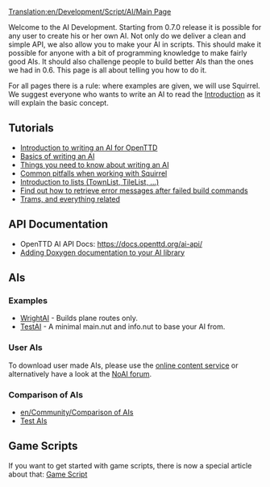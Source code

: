 [[Translation:en/Development/Script/AI/Main Page]]
{{en/note|The user page is here: [[en/Archive/Manual/Settings/AI settings]]}}

{{en/NoAI}}
Welcome to the AI Development. Starting from 0.7.0 release it is possible for any user to create his or her own AI. Not only do we deliver a clean and simple API, we also allow you to make your AI in scripts. This should make it possible for anyone with a bit of programming knowledge to make fairly good AIs. It should also challenge people to build better AIs than the ones we had in 0.6. This page is all about telling you how to do it.

For all pages there is a rule: where examples are given, we will use Squirrel. We suggest everyone who wants to write an AI to read the [[en/Development/Script/AI/Introduction|Introduction]] as it will explain the basic concept.

== Tutorials ==
* [[en/Development/Script/AI/Introduction|Introduction to writing an AI for OpenTTD]]
* [[en/Development/Script/AI/Basics|Basics of writing an AI]]
* [[en/Development/Script/AI/Need To Know|Things you need to know about writing an AI]]
* [[en/Development/Script/AI/SQ pitfalls|Common pitfalls when working with Squirrel]]
* [[en/Development/Script/AI/Lists|Introduction to lists (TownList, TileList, ...)]]
* [[en/Development/Script/AI/Last Error|Find out how to retrieve error messages after failed build commands]]
* [[en/Development/Script/AI/Trams|Trams, and everything related]]

== API Documentation ==
* OpenTTD AI API Docs: https://docs.openttd.org/ai-api/
* [[en/Development/Script/AI/Doxygen Documentation|Adding Doxygen documentation to your AI library]]

== AIs ==
=== Examples ===
* [[en/Development/Script/AI/WrightAI|WrightAI]] - Builds plane routes only.
* [[en/Development/Script/AI/TestAI|TestAI]] - A minimal main.nut and info.nut to base your AI from.

=== User AIs ===
To download user made AIs, please use the [[en/Bananas|online content service]] or alternatively have a look at the [http://www.tt-forums.net/viewforum.php?f=65 NoAI forum].

=== Comparison of AIs ===
* [[en/Community/Comparison of AIs]]
* [[en/Development/Script/AI/Test AIs|Test AIs]]

{{en/Feature|0.7}}

== Game Scripts ==
If you want to get started with game scripts, there is now a special article about that: [[en/Manual/Game script|Game Script]]
